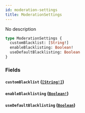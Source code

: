 ```yaml
---
id: moderation-settings
title: ModerationSettings
---
```


No description

```graphql
type ModerationSettings {
  customBlacklist: [String!]
  enableBlacklisting: Boolean!
  useDefaultBlacklisting: Boolean
}
```

### Fields

#### `customBlacklist` ([`[String!]`](/docs/graphql/scalars/string))

#### `enableBlacklisting` ([`Boolean!`](/docs/graphql/scalars/boolean))

#### `useDefaultBlacklisting` ([`Boolean`](/docs/graphql/scalars/boolean))
